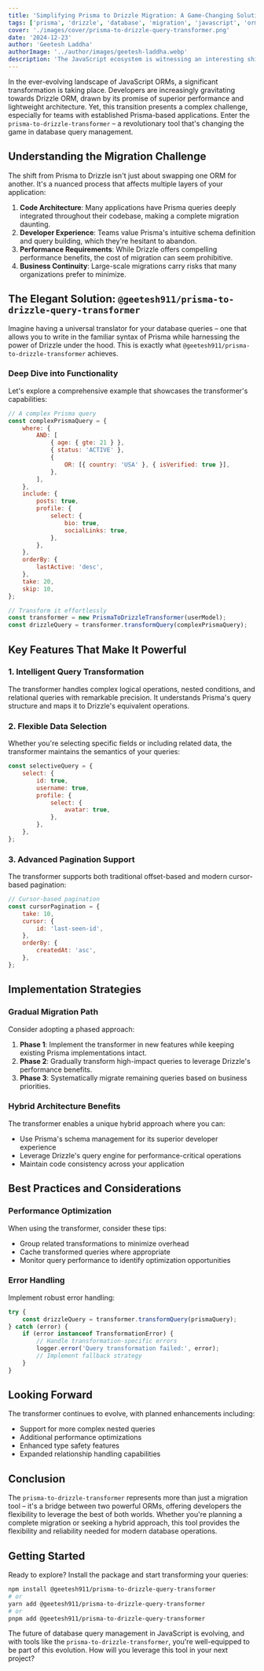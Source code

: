 ```yaml
---
title: 'Simplifying Prisma to Drizzle Migration: A Game-Changing Solution'
tags: ['prisma', 'drizzle', 'database', 'migration', 'javascript', 'orm']
cover: './images/cover/prisma-to-drizzle-query-transformer.png'
date: '2024-12-23'
author: 'Geetesh Laddha'
authorImage: '../author/images/geetesh-laddha.webp'
description: 'The JavaScript ecosystem is witnessing an interesting shift as developers increasingly move from Prisma to Drizzle ORM. But what if you could get the best of both worlds? Lets explore a powerful new tool that makes this transition seamless.'
---
```


In the ever-evolving landscape of JavaScript ORMs, a significant transformation is taking place. Developers are increasingly gravitating towards Drizzle ORM, drawn by its promise of superior performance and lightweight architecture. Yet, this transition presents a complex challenge, especially for teams with established Prisma-based applications. Enter the `prisma-to-drizzle-transformer` – a revolutionary tool that's changing the game in database query management.

## Understanding the Migration Challenge

The shift from Prisma to Drizzle isn't just about swapping one ORM for another. It's a nuanced process that affects multiple layers of your application:

1. **Code Architecture**: Many applications have Prisma queries deeply integrated throughout their codebase, making a complete migration daunting.
2. **Developer Experience**: Teams value Prisma's intuitive schema definition and query building, which they're hesitant to abandon.
3. **Performance Requirements**: While Drizzle offers compelling performance benefits, the cost of migration can seem prohibitive.
4. **Business Continuity**: Large-scale migrations carry risks that many organizations prefer to minimize.

## The Elegant Solution: `@geetesh911/prisma-to-drizzle-query-transformer`

Imagine having a universal translator for your database queries – one that allows you to write in the familiar syntax of Prisma while harnessing the power of Drizzle under the hood. This is exactly what `@geetesh911/prisma-to-drizzle-transformer` achieves.

### Deep Dive into Functionality

Let's explore a comprehensive example that showcases the transformer's capabilities:

```jsx
// A complex Prisma query
const complexPrismaQuery = {
    where: {
        AND: [
            { age: { gte: 21 } },
            { status: 'ACTIVE' },
            {
                OR: [{ country: 'USA' }, { isVerified: true }],
            },
        ],
    },
    include: {
        posts: true,
        profile: {
            select: {
                bio: true,
                socialLinks: true,
            },
        },
    },
    orderBy: {
        lastActive: 'desc',
    },
    take: 20,
    skip: 10,
};

// Transform it effortlessly
const transformer = new PrismaToDrizzleTransformer(userModel);
const drizzleQuery = transformer.transformQuery(complexPrismaQuery);
```

## Key Features That Make It Powerful

### 1. Intelligent Query Transformation

The transformer handles complex logical operations, nested conditions, and relational queries with remarkable precision. It understands Prisma's query structure and maps it to Drizzle's equivalent operations.

### 2. Flexible Data Selection

Whether you're selecting specific fields or including related data, the transformer maintains the semantics of your queries:

```jsx
const selectiveQuery = {
    select: {
        id: true,
        username: true,
        profile: {
            select: {
                avatar: true,
            },
        },
    },
};
```

### 3. Advanced Pagination Support

The transformer supports both traditional offset-based and modern cursor-based pagination:

```jsx
// Cursor-based pagination
const cursorPagination = {
    take: 10,
    cursor: {
        id: 'last-seen-id',
    },
    orderBy: {
        createdAt: 'asc',
    },
};
```

## Implementation Strategies

### Gradual Migration Path

Consider adopting a phased approach:

1. **Phase 1**: Implement the transformer in new features while keeping existing Prisma implementations intact.
2. **Phase 2**: Gradually transform high-impact queries to leverage Drizzle's performance benefits.
3. **Phase 3**: Systematically migrate remaining queries based on business priorities.

### Hybrid Architecture Benefits

The transformer enables a unique hybrid approach where you can:

- Use Prisma's schema management for its superior developer experience
- Leverage Drizzle's query engine for performance-critical operations
- Maintain code consistency across your application

## Best Practices and Considerations

### Performance Optimization

When using the transformer, consider these tips:

- Group related transformations to minimize overhead
- Cache transformed queries where appropriate
- Monitor query performance to identify optimization opportunities

### Error Handling

Implement robust error handling:

```jsx
try {
    const drizzleQuery = transformer.transformQuery(prismaQuery);
} catch (error) {
    if (error instanceof TransformationError) {
        // Handle transformation-specific errors
        logger.error('Query transformation failed:', error);
        // Implement fallback strategy
    }
}
```

## Looking Forward

The transformer continues to evolve, with planned enhancements including:

- Support for more complex nested queries
- Additional performance optimizations
- Enhanced type safety features
- Expanded relationship handling capabilities

## Conclusion

The `prisma-to-drizzle-transformer` represents more than just a migration tool – it's a bridge between two powerful ORMs, offering developers the flexibility to leverage the best of both worlds. Whether you're planning a complete migration or seeking a hybrid approach, this tool provides the flexibility and reliability needed for modern database operations.

## Getting Started

Ready to explore? Install the package and start transforming your queries:

```bash
npm install @geetesh911/prisma-to-drizzle-query-transformer
# or
yarn add @geetesh911/prisma-to-drizzle-query-transformer
# or
pnpm add @geetesh911/prisma-to-drizzle-query-transformer

```

The future of database query management in JavaScript is evolving, and with tools like the `prisma-to-drizzle-transformer`, you're well-equipped to be part of this evolution. How will you leverage this tool in your next project?
